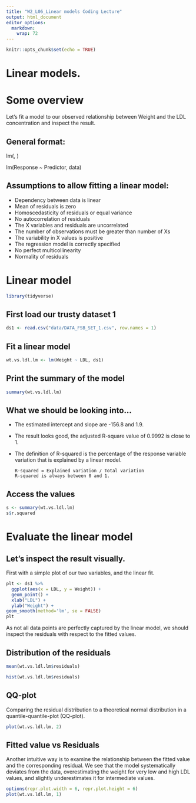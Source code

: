```yaml
---
title: "W2_L06_Linear models Coding Lecture"
output: html_document
editor_options: 
  markdown: 
    wrap: 72
---
```


```r
knitr::opts_chunk$set(echo = TRUE)
```

# Linear models.

# Some overview

Let's fit a model to our observed relationship between Weight and the
LDL concentration and inspect the result.

## General format:

lm(, )

lm(Response \~ Predictor, data)

## Assumptions to allow fitting a linear model:

-   Dependency between data is linear
-   Mean of residuals is zero
-   Homoscedasticity of residuals or equal variance
-   No autocorrelation of residuals
-   The X variables and residuals are uncorrelated
-   The number of observations must be greater than number of Xs
-   The variability in X values is positive
-   The regression model is correctly specified
-   No perfect multicollinearity
-   Normality of residuals

# Linear model

```r
library(tidyverse)
```

## First load our trusty dataset 1

```r
ds1 <- read.csv("data/DATA_FSB_SET_1.csv", row.names = 1)
```

## Fit a linear model

```r
wt.vs.ldl.lm <- lm(Weight ~ LDL, ds1)
```

## Print the summary of the model

```r
summary(wt.vs.ldl.lm)
```

## What we should be looking into...

-   The estimated intercept and slope are -156.8 and 1.9.

-   The result looks good, the adjusted R-square value of 0.9992 is
    close to 1.

-   The definition of R-squared is the percentage of the response
    variable variation that is explained by a linear model.

    ```         
    R-squared = Explained variation / Total variation 
    R-squared is always between 0 and 1.
    ```

## Access the values

```r
s <- summary(wt.vs.ldl.lm)
s$r.squared
```

# Evaluate the linear model

## Let's inspect the result visually.

First with a simple plot of our two variables, and the linear fit.

```r
plt <- ds1 %>% 
  ggplot(aes(x = LDL, y = Weight)) + 
  geom_point() +
  xlab("LDL") +
  ylab("Weight") +
geom_smooth(method='lm', se = FALSE)  
plt
```

As not all data points are perfectly captured by the linear model, we
should inspect the residuals with respect to the fitted values.

## Distribution of the residuals

```r
mean(wt.vs.ldl.lm$residuals)

hist(wt.vs.ldl.lm$residuals)
```

## QQ-plot

Comparing the residual distribution to a theoretical normal distribution
in a quantile-quantile-plot (QQ-plot).

```r
plot(wt.vs.ldl.lm, 2)
```

## Fitted value vs Residuals

Another intuitive way is to examine the relationship between the fitted
value and the corresponding residual. We see that the model
systematically deviates from the data, overestimating the weight for
very low and high LDL values, and slightly underestimates it for
intermediate values.

```r
options(repr.plot.width = 6, repr.plot.height = 6)
plot(wt.vs.ldl.lm, 1)
```

